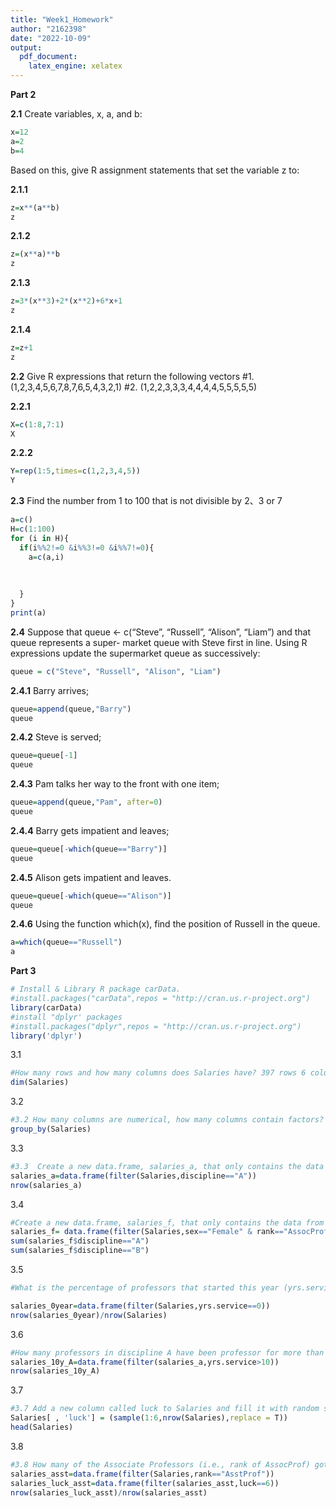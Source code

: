 ```yaml
---
title: "Week1_Homework"
author: "2162398"
date: "2022-10-09"
output:
  pdf_document: 
    latex_engine: xelatex
---
```


**Part 2** 

**2.1** Create variables, x, a, and b:

```r
x=12
a=2
b=4
```

Based on this, give R assignment statements that set the variable z to:

**2.1.1**

```r
z=x**(a**b)
z
```

**2.1.2**

```r
z=(x**a)**b
z
```

**2.1.3**

```r
z=3*(x**3)+2*(x**2)+6*x+1
z
```

**2.1.4**

```r
z=z+1
z
```

**2.2** Give R expressions that return the following vectors
#1. (1,2,3,4,5,6,7,8,7,6,5,4,3,2,1)
#2. (1,2,2,3,3,3,4,4,4,4,5,5,5,5,5)

**2.2.1**

```r
X=c(1:8,7:1)
X
```

**2.2.2**

```r
Y=rep(1:5,times=c(1,2,3,4,5))
Y
```

**2.3** Find the number from 1 to 100 that is not divisible by 2、3 or 7

```r
a=c()
H=c(1:100)
for (i in H){
  if(i%%2!=0 &i%%3!=0 &i%%7!=0){
    a=c(a,i)
    
    
    
  }
}
print(a)
```

**2.4** Suppose that queue \<- c("Steve", "Russell", "Alison", "Liam") and that queue represents a super- market queue with Steve first in line. Using R expressions update the supermarket queue as successively:

```r
queue = c("Steve", "Russell", "Alison", "Liam") 
```

**2.4.1** Barry arrives;

```r
queue=append(queue,"Barry")
queue
```

**2.4.2** Steve is served;

```r
queue=queue[-1]
queue
```

**2.4.3** Pam talks her way to the front with one item;

```r
queue=append(queue,"Pam", after=0)
queue
```

**2.4.4** Barry gets impatient and leaves;

```r
queue=queue[-which(queue=="Barry")]
queue
```

**2.4.5** Alison gets impatient and leaves.

```r
queue=queue[-which(queue=="Alison")]
queue
```

**2.4.6** Using the function which(x), find the position of Russell in the queue.

```r
a=which(queue=="Russell")
a
```

**Part 3**

```r
# Install & Library R package carData.
#install.packages("carData",repos = "http://cran.us.r-project.org")
library(carData)
#install "dplyr' packages
#install.packages("dplyr",repos = "http://cran.us.r-project.org")
library('dplyr')

```

3.1

```r
#How many rows and how many columns does Salaries have? 397 rows 6 columns
dim(Salaries)
```

3.2
```r
#3.2 How many columns are numerical, how many columns contain factors? 3 factors columns 3 int columns
group_by(Salaries)
```

3.3

```r
#3.3  Create a new data.frame, salaries_a, that only contains the data from discipline = "A". How many rows does this data.frame have? Check the documentation, what does discipline = "A" stand for? 181 rows
salaries_a=data.frame(filter(Salaries,discipline=="A"))
nrow(salaries_a)
```

3.4

```r
#Create a new data.frame, salaries_f, that only contains the data from the Female professor at a  ROWS rank of AssocProf. How many of those are in discipline A, how many in discipline B? A:4 B:6
salaries_f= data.frame(filter(Salaries,sex=="Female" & rank=="AssocProf"))
sum(salaries_f$discipline=="A")
sum(salaries_f$discipline=="B")
```

3.5

```r
#What is the percentage of professors that started this year (yrs.service == 0)?

salaries_0year=data.frame(filter(Salaries,yrs.service==0))
nrow(salaries_0year)/nrow(Salaries)
```

3.6

```r
#How many professors in discipline A have been professor for more than 10 years (i.e., yrs.service larger than 10)? 119 people
salaries_10y_A=data.frame(filter(salaries_a,yrs.service>10))
nrow(salaries_10y_A)
```

3.7

```r
#3.7 Add a new column called luck to Salaries and fill it with random samples from the integers 1 to 6.
Salaries[ , 'luck'] = (sample(1:6,nrow(Salaries),replace = T))
head(Salaries)
```

3.8

```r
#3.8 How many of the Associate Professors (i.e., rank of AssocProf) got lucky (i.e., have a 6 in column luck)? What percentage of the Associate Professors got lucky? 
salaries_asst=data.frame(filter(Salaries,rank=="AsstProf"))
salaries_luck_asst=data.frame(filter(salaries_asst,luck==6))
nrow(salaries_luck_asst)/nrow(salaries_asst)

```
